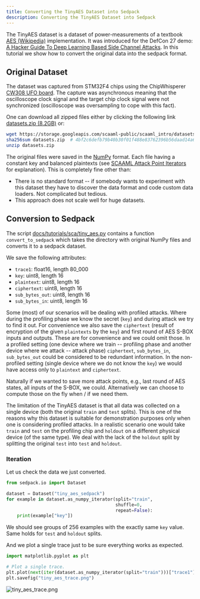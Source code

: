 ```yaml
---
title: Converting the TinyAES Dataset into Sedpack
description: Converting the TinyAES Dataset into Sedpack
---
```


The TinyAES dataset is a dataset of power-measurements of a textbook [AES
(Wikipedia)](https://de.wikipedia.org/wiki/Advanced_Encryption_Standard)
implementation. It was introduced for the DefCon 27 demo: [A Hacker Guide To
Deep Learning Based Side Channel
Attacks](https://elie.net/talk/a-hackerguide-to-deep-learning-based-side-channel-attacks).
In this tutorial we show how to convert the original data into the sedpack
format.

## Original Dataset

The dataset was captured from STM32F4 chips using the ChipWhisperer [CW308 UFO
board](https://www.newae.com/chipwhisperer). The capture was asynchronous
meaning that the oscilloscope clock signal and the target chip clock signal
were not synchronized (oscilloscope was oversampling to cope with this fact).

One can download all zipped files either by clicking the following link
[datasets.zip
(8.2GB)](https://storage.googleapis.com/scaaml-public/scaaml_intro/datasets.zip)
or:

```bash
wget https://storage.googleapis.com/scaaml-public/scaaml_intro/datasets.zip
sha256sum datasets.zip  # 4bf2c6defb79b40b30f01f488e83762396b56daad14a694f64916be2b665b2f8 
unzip datasets.zip
```

The original files were saved in the
[NumPy](https://numpy.org/doc/1.26/reference/generated/numpy.savez.html)
format. Each file having a constant key and balanced plaintexts (see [SCAAML
Attack Point
Iterators](https://google.github.io/scaaml/guides/capture/attack_point_iterators/)
for explanation). This is completely fine other than:

-   There is no standard format -- if somebody wants to experiment with this
    dataset they have to discover the data format and code custom data loaders.
    Not complicated but tedious.
-   This approach does not scale well for huge datasets.

## Conversion to Sedpack

The script
[docs/tutorials/sca/tiny_aes.py](https://github.com/google/sedpack/blob/main/docs/tutorials/sca/tiny_aes.py)
contains a function `convert_to_sedpack` which takes the directory with
original NumPy files and converts it to a sedpack dataset.

We save the following attributes:

-   `trace1`: float16, length 80_000
-   `key`: uint8, length 16
-   `plaintext`: uint8, length 16
-   `ciphertext`: uint8, length 16
-   `sub_bytes_out`: uint8, length 16
-   `sub_bytes_in`: uint8, length 16

Some (most) of our scenarios will be dealing with profiled attacks. Where
during the profiling phase we know the secret (`key`) and during attack we try
to find it out. For convenience we also save the `ciphertext` (result of
encryption of the given `plaintexts` by the `key`) and first round of AES S-BOX
inputs and outputs. These are for convenience and we could omit those. In a
profiled setting (one device where we train -- profiling phase and another
device where we attack -- attack phase) `ciphertext`, `sub_bytes_in`,
`sub_bytes_out` could be considered to be redundant information. In the
non-profiled setting (single device where we do not know the `key`) we would
have access only to `plaintext` and `ciphertext`.

Naturally if we wanted to save more attack points, e.g., last round of AES
states, all inputs of the S-BOX, we could. Alternatively we can choose to
compute those on the fly when / if we need them.

The limitation of the TinyAES dataset is that all data was collected on a
single device (both the original `train` and `test` splits). This is one of the
reasons why this dataset is suitable for demonstration purposes only when one
is considering profiled attacks. In a realistic scenario one would take `train`
and `test` on the profiling chip and `holdout` on a different physical device
(of the same type). We deal with the lack of the `holdout` split by splitting
the original `test` into `test` and `holdout`.

### Iteration

Let us check the data we just converted.

```python
from sedpack.io import Dataset

dataset = Dataset("tiny_aes_sedpack")
for example in dataset.as_numpy_iterator(split="train",
                                         shuffle=0,
                                         repeat=False):
    print(example["key"])
```

We should see groups of 256 examples with the exactly same `key` value. Same
holds for `test` and `holdout` splits.

And we plot a single trace just to be sure everything works as expected.

```python
import matplotlib.pyplot as plt

# Plot a single trace.
plt.plot(next(iter(dataset.as_numpy_iterator(split="train")))["trace1"])
plt.savefig("tiny_aes_trace.png")
```

![tiny_aes_trace.png](tiny_aes_trace.png)
